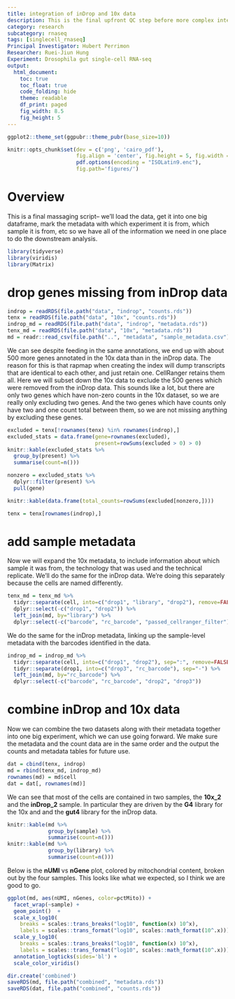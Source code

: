 ```yaml
---
title: integration of inDrop and 10x data
description: This is the final upfront QC step before more complex integration
category: research
subcategory: rnaseq
tags: [singlecell_rnaseq]
Principal Investigator: Hubert Perrimon
Researcher: Ruei-Jiun Hung
Experiment: Drosophila gut single-cell RNA-seq
output:
  html_document:
    toc: true
    toc_float: true
    code_folding: hide
    theme: readable
    df_print: paged
    fig_width: 8.5
    fig_height: 5
---
```


```r
ggplot2::theme_set(ggpubr::theme_pubr(base_size=10))
```

```r
knitr::opts_chunk$set(dev = c('png', 'cairo_pdf'), 
                      fig.align = 'center', fig.height = 5, fig.width = 8.5, 
                      pdf.options(encoding = "ISOLatin9.enc"),
                      fig.path='figures/')
```

# Overview
This is a final massaging script-- we'll load the data, get it into one big
dataframe, mark the metadata with which experiment it is from, which sample it
is from, etc so we have all of the information we need in one place to do the
downstream analysis.

```r
library(tidyverse)
library(viridis)
library(Matrix)
```

# drop genes missing from inDrop data

```r
indrop = readRDS(file.path("data", "indrop", "counts.rds"))
tenx = readRDS(file.path("data", "10x", "counts.rds"))
indrop_md = readRDS(file.path("data", "indrop", "metadata.rds"))
tenx_md = readRDS(file.path("data", "10x", "metadata.rds"))
md = readr::read_csv(file.path("..", "metadata", "sample_metadata.csv"))
```

We can see despite feeding in the same annotations, we end up with about 500
more genes annotated in the 10x data than in the inDrop data. The reason for
this is that rapmap when creating the index will dump transcripts that are
identical to each other, and just retain one. CellRanger retains them all. Here
we will subset down the 10x data to exclude the 500 genes which were removed
from the inDrop data. This sounds like a lot, but there are only two genes which
have non-zero counts in the 10x dataset, so we are really only excluding two
genes. And the two genes which have counts only have two and one count total
between them, so we are not missing anything by excluding these genes.

```r
excluded = tenx[!rownames(tenx) %in% rownames(indrop),]
excluded_stats = data.frame(gene=rownames(excluded),
                            present=rowSums(excluded > 0) > 0)
knitr::kable(excluded_stats %>%
  group_by(present) %>%
  summarise(count=n()))

nonzero = excluded_stats %>%
  dplyr::filter(present) %>%
  pull(gene)

knitr::kable(data.frame(total_counts=rowSums(excluded[nonzero,])))
```

```r
tenx = tenx[rownames(indrop),]
```

# add sample metadata
Now we will expand the 10x metadata, to include information about which sample
it was from, the technology that was used and the technical replicate. We'll do
the same for the inDrop data. We're doing this separately because the cells are
named differently.

```r
tenx_md = tenx_md %>%
  tidyr::separate(cell, into=c("drop1", "library", "drop2"), remove=FALSE) %>%
  dplyr::select(-c("drop1", "drop2")) %>%
  left_join(md, by="library") %>%
  dplyr::select(-c("barcode", "rc_barcode", "passed_cellranger_filter"))
```

We do the same for the inDrop metadata, linking up the sample-level metadata with
the barcodes identified in the data.

```r
indrop_md = indrop_md %>%
  tidyr::separate(cell, into=c("drop1", "drop2"), sep=":", remove=FALSE) %>%
  tidyr::separate(drop1, into=c("drop3", "rc_barcode"), sep="-") %>%
  left_join(md, by="rc_barcode") %>%
  dplyr::select(-c("barcode", "rc_barcode", "drop2", "drop3"))
```

# combine inDrop and 10x data
Now we can combine the two datasets along with their metadata together into one
big experiment, which we can use going forward. We make sure the metadata and the
count data are in the same order and the output the counts and metadata tables for
future use.

```r
dat = cbind(tenx, indrop)
md = rbind(tenx_md, indrop_md)
rownames(md) = md$cell
dat = dat[, rownames(md)]
```

We can see that most of the cells are contained in two samples, the **10x_2**
and the **inDrop_2** sample. In particular they are driven by the **G4** library
for the 10x and and the **gut4** library for the inDrop data.

```r
knitr::kable(md %>%
             group_by(sample) %>%
             summarise(count=n()))
knitr::kable(md %>%
             group_by(library) %>%
             summarise(count=n()))
```

Below is the **nUMI** vs **nGene** plot, colored by mitochondrial content, broken out by the
four samples. This looks like what we expected, so I think we are good to go.

```r
ggplot(md, aes(nUMI, nGenes, color=pctMito)) +
  facet_wrap(~sample) +
  geom_point()  +
  scale_x_log10(
    breaks = scales::trans_breaks("log10", function(x) 10^x),
    labels = scales::trans_format("log10", scales::math_format(10^.x))) +
  scale_y_log10(
    breaks = scales::trans_breaks("log10", function(x) 10^x),
    labels = scales::trans_format("log10", scales::math_format(10^.x))) +
  annotation_logticks(sides='bl') +
  scale_color_viridis()
```

```r
dir.create('combined')
saveRDS(md, file.path("combined", "metadata.rds"))
saveRDS(dat, file.path("combined", "counts.rds"))
```

